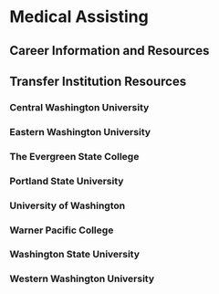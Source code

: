 # Medical Assisting {.unnumbered}

## Career Information and Resources

## Transfer Institution Resources

### Central Washington University

### Eastern Washington University

### The Evergreen State College

### Portland State University

### University of Washington

### Warner Pacific College

### Washington State University

### Western Washington University

